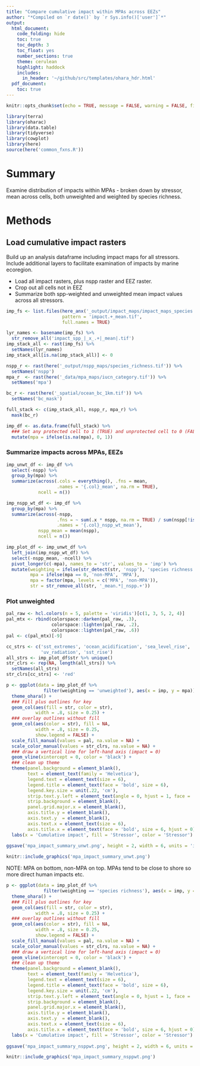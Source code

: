 ```yaml
---
title: "Compare cumulative impact within MPAs across EEZs"
author: "*Compiled on `r date()` by `r Sys.info()['user']`*"
output: 
  html_document:
    code_folding: hide
    toc: true
    toc_depth: 3
    toc_float: yes
    number_sections: true
    theme: cerulean
    highlight: haddock
    includes: 
      in_header: '~/github/src/templates/ohara_hdr.html'
  pdf_document:
    toc: true
---
```


``` r

knitr::opts_chunk$set(echo = TRUE, message = FALSE, warning = FALSE, fig.height = 4, fig.width = 7)

library(terra)
library(oharac)
library(data.table)
library(tidyverse)
library(cowplot)
library(here)
source(here('common_fxns.R'))

```

# Summary

Examine distribution of impacts within MPAs - broken down by stressor, mean across cells, both unweighted and weighted by species richness.

# Methods

## Load cumulative impact rasters

Build up an analysis dataframe including impact maps for all stressors.  Include additional layers to facilitate examination of impacts by marine ecoregion.

* Load all impact rasters, plus nspp raster and EEZ raster.
* Crop out all cells not in EEZ
* Summarize both spp-weighted and unweighted mean impact values across all stressors.

```r
imp_fs <- list.files(here_anx('_output/impact_maps/impact_maps_species'), 
                     pattern = 'impact.+_mean.tif',
                     full.names = TRUE)

lyr_names <- basename(imp_fs) %>%
  str_remove_all('impact_spp_|_x_.+|_mean|.tif')
imp_stack_all <- rast(imp_fs) %>%
  setNames(lyr_names)
imp_stack_all[is.na(imp_stack_all)] <- 0
```

```r
nspp_r <- rast(here('_output/nspp_maps/species_richness.tif')) %>%
  setNames('nspp')
mpa_r  <- rast(here('_data/mpa_maps/iucn_category.tif')) %>%
  setNames('mpa')

bc_r <- rast(here('_spatial/ocean_bc_1km.tif')) %>%
  setNames('bc_mask')
```

```r
full_stack <- c(imp_stack_all, nspp_r, mpa_r) %>%
  mask(bc_r)

imp_df <- as.data.frame(full_stack) %>%
  ### Set any protected cell to 1 (TRUE) and unprotected cell to 0 (FALSE)
  mutate(mpa = ifelse(is.na(mpa), 0, 1))
```

### Summarize impacts across MPAs, EEZs

```r
imp_unwt_df <- imp_df %>%
  select(-nspp) %>%
  group_by(mpa) %>%
  summarize(across(.cols = everything(), .fns = mean,
                   .names = '{.col}_mean', na.rm = TRUE),
            ncell = n())

imp_nspp_wt_df <- imp_df %>%
  group_by(mpa) %>%
  summarize(across(-nspp, 
                   .fns = ~ sum(.x * nspp, na.rm = TRUE) / sum(nspp[!is.na(.x)]),
                   .names = '{.col}_nspp_wt_mean'),
            nspp_mean = mean(nspp),
            ncell = n()) 

imp_plot_df <- imp_unwt_df %>%
  left_join(imp_nspp_wt_df) %>%
  select(-nspp_mean, -ncell) %>%
  pivot_longer(c(-mpa), names_to = 'str', values_to = 'imp') %>%
  mutate(weighting = ifelse(str_detect(str, 'nspp'), 'species richness', 'unweighted'),
         mpa = ifelse(mpa == 0, 'non-MPA', 'MPA'),
         mpa = factor(mpa, levels = c('MPA', 'non-MPA')),
         str = str_remove_all(str, '_mean.*|_nspp.+'))
```



### Plot unweighted

```r
pal_raw <- hcl.colors(n = 5, palette = 'viridis')[c(1, 3, 5, 2, 4)]
pal_mtx <- rbind(colorspace::darken(pal_raw, .3),
                 colorspace::lighten(pal_raw, .2),
                 colorspace::lighten(pal_raw, .6))
pal <- c(pal_mtx)[-9]

cc_strs <- c('sst_extremes', 'ocean_acidification', 'sea_level_rise', 
             'uv_radiation', 'sst_rise')
all_strs <- imp_plot_df$str %>% unique()
str_clrs <- rep(NA, length(all_strs)) %>%
  setNames(all_strs)
str_clrs[cc_strs] <- 'red'

p <- ggplot(data = imp_plot_df %>%
              filter(weighting == 'unweighted'), aes(x = imp, y = mpa)) +
  theme_ohara() +
  ### Fill plus outlines for key
  geom_col(aes(fill = str, color = str), 
           width = .8, size = 0.25) +
  ### overlay outlines without fill
  geom_col(aes(color = str), fill = NA,
           width = .8, size = 0.25,
           show.legend = FALSE) +
  scale_fill_manual(values = pal, na.value = NA) +
  scale_color_manual(values = str_clrs, na.value = NA) +
  ### draw a vertical line for left-hand axis (impact = 0)
  geom_vline(xintercept = 0, color = 'black') +
  ### clean up theme
  theme(panel.background = element_blank(),
        text = element_text(family = 'Helvetica'),
        legend.text = element_text(size = 6),
        legend.title = element_text(face = 'bold', size = 6),
        legend.key.size = unit(.22, 'cm'),
        strip.text.y.left = element_text(angle = 0, hjust = 1, face = 'bold'),
        strip.background = element_blank(),
        panel.grid.major.x = element_blank(),
        axis.title.y = element_blank(),
        axis.text.y  = element_blank(),
        axis.text.x = element_text(size = 6),
        axis.title.x = element_text(face = 'bold', size = 6, hjust = 0)) +
  labs(x = 'Cumulative impact', fill = 'Stressor', color = 'Stressor')
  
ggsave('mpa_impact_summary_unwt.png', height = 2, width = 6, units = 'in')

knitr::include_graphics('mpa_impact_summary_unwt.png')
```

NOTE: MPA on bottom, non-MPA on top.  MPAs tend to be close to shore so more direct human impacts etc.

```r
p <- ggplot(data = imp_plot_df %>%
              filter(weighting == 'species richness'), aes(x = imp, y = mpa)) +
  theme_ohara() +
  ### Fill plus outlines for key
  geom_col(aes(fill = str, color = str), 
           width = .8, size = 0.25) +
  ### overlay outlines without fill
  geom_col(aes(color = str), fill = NA,
           width = .8, size = 0.25,
           show.legend = FALSE) +
  scale_fill_manual(values = pal, na.value = NA) +
  scale_color_manual(values = str_clrs, na.value = NA) +
  ### draw a vertical line for left-hand axis (impact = 0)
  geom_vline(xintercept = 0, color = 'black') +
  ### clean up theme
  theme(panel.background = element_blank(),
        text = element_text(family = 'Helvetica'),
        legend.text = element_text(size = 6),
        legend.title = element_text(face = 'bold', size = 6),
        legend.key.size = unit(.22, 'cm'),
        strip.text.y.left = element_text(angle = 0, hjust = 1, face = 'bold'),
        strip.background = element_blank(),
        panel.grid.major.x = element_blank(),
        axis.title.y = element_blank(),
        axis.text.y  = element_blank(),
        axis.text.x = element_text(size = 6),
        axis.title.x = element_text(face = 'bold', size = 6, hjust = 0)) +
  labs(x = 'Cumulative impact', fill = 'Stressor', color = 'Stressor')
  
ggsave('mpa_impact_summary_nsppwt.png', height = 2, width = 6, units = 'in')

knitr::include_graphics('mpa_impact_summary_nsppwt.png')
```

